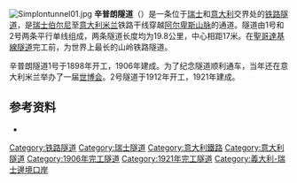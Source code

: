 {{no footnotes|time=2018-12-21T14:29:21+00:00}}
[[Image:Simplontunnel01.jpg|thumb]]
'''辛普朗隧道'''（{{lang-it|Traforo del Sempione}}）是一条位于[[瑞士|瑞士]]和[[意大利|意大利]]交界处的[[铁路|铁路]][[隧道|隧道]]，是[[瑞士|瑞士]][[伯尔尼|伯尔尼]]至[[意大利|意大利]][[米兰|米兰]]铁路干线穿越[[阿尔卑斯山脉|阿尔卑斯山脉]]的通道。隧道由1号和2号两条平行单线组成，两条隧道长度均为19.8公里，中心相距17米。在[[聖哥達基線隧道|聖哥達基線隧道]]完工前，为世界上最长的山岭铁路隧道。

辛普朗隧道1号于1898年开工，1906年建成。为了纪念隧道顺利通车，当年还在意大利米兰举办了一届[[世博会|世博会]]。2号隧道于1912年开工，1921年建成。

==参考资料==
*{{cite web | language = zh-cn | publisher = 世博网 | title = 一条隧道引发的世博会——记1906年意大利米兰世博会 | url = http://www.expo2010.cn/a/20090213/000011.htm | date = 2009-02-13 | accessdate = 2011-01-20 | deadurl = yes | archiveurl = https://web.archive.org/web/20100413184953/http://www.expo2010.cn/a/20090213/000011.htm | archivedate = 2010-04-13 }}

{{s-start}}
{{s-ach|rec}}
{{s-before|[[聖哥達隧道|聖哥達隧道]]}}
{{s-ttl|title=[[世界隧道列表|最長隧道]]|years=1902–1982}}
{{s-after|[[清水隧道_(日本)|大清水隧道]]}}
{{s-end}}

{{NRLA}}

[[Category:铁路隧道|Category:铁路隧道]]
[[Category:瑞士隧道|Category:瑞士隧道]]
[[Category:意大利鐵路|Category:意大利鐵路]]
[[Category:意大利隧道|Category:意大利隧道]]
[[Category:1906年完工隧道|Category:1906年完工隧道]]
[[Category:1921年完工隧道|Category:1921年完工隧道]]
[[Category:義大利-瑞士邊境口岸|Category:義大利-瑞士邊境口岸]]